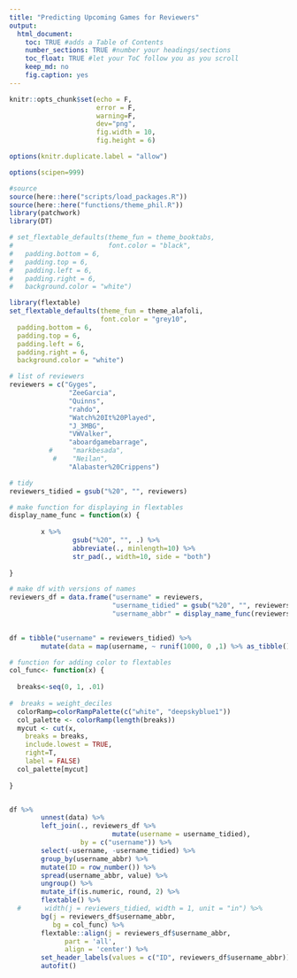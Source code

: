 ```yaml
---
title: "Predicting Upcoming Games for Reviewers"
output: 
  html_document:
    toc: TRUE #adds a Table of Contents
    number_sections: TRUE #number your headings/sections
    toc_float: TRUE #let your ToC follow you as you scroll
    keep_md: no
    fig.caption: yes
---
```


```r

knitr::opts_chunk$set(echo = F,
                      error = F,
                      warning=F,
                      dev="png",
                      fig.width = 10,
                      fig.height = 6)

options(knitr.duplicate.label = "allow")

options(scipen=999)

#source
source(here::here("scripts/load_packages.R"))
source(here::here("functions/theme_phil.R"))
library(patchwork)
library(DT)

# set_flextable_defaults(theme_fun = theme_booktabs,
#                        font.color = "black",
#   padding.bottom = 6, 
#   padding.top = 6,
#   padding.left = 6,
#   padding.right = 6,
#   background.color = "white")

library(flextable)
set_flextable_defaults(theme_fun = theme_alafoli,
                       font.color = "grey10",
  padding.bottom = 6, 
  padding.top = 6,
  padding.left = 6,
  padding.right = 6,
  background.color = "white")

```


```r

# list of reviewers
reviewers = c("Gyges",
               "ZeeGarcia",
               "Quinns",
               "rahdo",
               "Watch%20It%20Played",
               "J_3MBG",
               "VWValker",
               "aboardgamebarrage",
          #     "markbesada",
           #    "Neilan",
               "Alabaster%20Crippens")

# tidy
reviewers_tidied = gsub("%20", "", reviewers)

# make function for displaying in flextables
display_name_func = function(x) {
        
        x %>%
                gsub("%20", "", .) %>%
                abbreviate(., minlength=10) %>%
                str_pad(., width=10, side = "both")
               
}

# make df with versions of names
reviewers_df = data.frame("username" = reviewers,
                          "username_tidied" = gsub("%20", "", reviewers),
                          "username_abbr" = display_name_func(reviewers))
               
```

```r

 
df = tibble("username" = reviewers_tidied) %>%
        mutate(data = map(username, ~ runif(1000, 0 ,1) %>% as_tibble()))

# function for adding color to flextables
col_func<- function(x) {
  
  breaks<-seq(0, 1, .01)
  
#  breaks = weight_deciles
  colorRamp=colorRampPalette(c("white", "deepskyblue1"))
  col_palette <- colorRamp(length(breaks))
  mycut <- cut(x, 
    breaks = breaks,
    include.lowest = TRUE, 
    right=T,
    label = FALSE)
  col_palette[mycut]
  
}


df %>% 
        unnest(data) %>%
        left_join(., reviewers_df %>%
                          mutate(username = username_tidied),
                  by = c("username")) %>%
        select(-username, -username_tidied) %>%
        group_by(username_abbr) %>%
        mutate(ID = row_number()) %>%
        spread(username_abbr, value) %>%
        ungroup() %>%
        mutate_if(is.numeric, round, 2) %>%
        flextable() %>%
  #      width(j = reviewers_tidied, width = 1, unit = "in") %>%
        bg(j = reviewers_df$username_abbr,
           bg = col_func) %>%
        flextable::align(j = reviewers_df$username_abbr,
              part = 'all',
              align = 'center') %>%
        set_header_labels(values = c("ID", reviewers_df$username_abbr)) %>%
        autofit()


```

